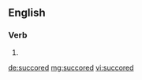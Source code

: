 ==English==

===Verb===
{{head|en}}

# {{en-past of|succor}}

[[de:succored]]
[[mg:succored]]
[[vi:succored]]